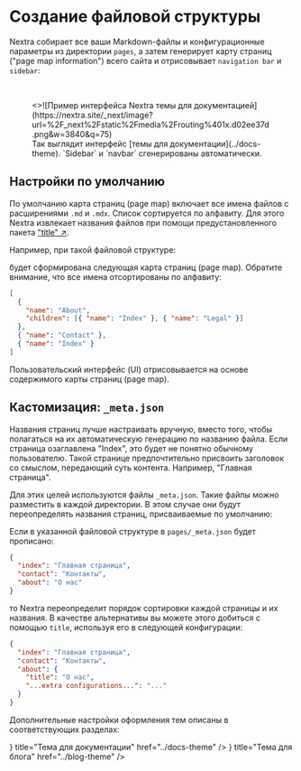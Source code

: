 
# Создание файловой структуры

Nextra собирает все ваши Markdown-файлы и конфигурационные параметры из директории `pages`, а затем генерирует карту страниц ("page map information") всего сайта и отрисовывает `navigation bar` и `sidebar`:

<br />

<figure>
  <>![Пример интерфейса Nextra темы для документацией](https://nextra.site/_next/image?url=%2F_next%2Fstatic%2Fmedia%2Frouting%401x.d02ee37d.png&w=3840&q=75)</>
  <figcaption>
    Так выглядит интерфейс [темы для документации](../docs-theme). `Sidebar` и `navbar` сгенерированы автоматически.
  </figcaption>
</figure>

## Настройки по умолчанию

По умолчанию карта страниц (page map) включает все имена файлов с расширениями `.md` и `.mdx`. Список сортируется по алфавиту. Для этого Nextra извлекает названия файлов при помощи предустановленного пакета ["title" ↗](https://github.com/vercel/title).

Например, при такой файловой структуре:

<FileTree>
  <FileTree.Folder name="pages" defaultOpen>
    <FileTree.File name="contact.md" />
    <FileTree.File name="index.mdx" />
    <FileTree.Folder name="about" defaultOpen>
      <FileTree.File name="legal.md" />
      <FileTree.File name="index.mdx" />
    </FileTree.Folder>
  </FileTree.Folder>
</FileTree>

будет сформирована следующая карта страниц (page map). Обратите внимание, что все имена отсортированы по алфавиту:

```json
[
  {
    "name": "About",
    "children": [{ "name": "Index" }, { "name": "Legal" }]
  },
  { "name": "Contact" },
  { "name": "Index" }
]
```

Пользовательский интерфейс (UI) отрисовывается на основе содержимого карты страниц (page map).

## Кастомизация: `_meta.json`

Названия страниц лучше настраивать вручную, вместо того, чтобы полагаться на их автоматическую генерацию по названию файла. Если страница озаглавлена "Index", это будет не понятно обычному пользователю. Такой странице предпочтительно присвоить заголовок со смыслом, передающий суть контента. Например, "Главная страница".

Для этих целей используются файлы `_meta.json`. Такие файлы можно разместить в каждой директории. В этом случае они будут переопределять названия страниц, присваиваемые по умолчанию:

<FileTree>
  <FileTree.Folder name="pages" defaultOpen>
    <FileTree.File name="_meta.json" />
    <FileTree.File name="contact.md" />
    <FileTree.File name="index.mdx" />
    <FileTree.Folder name="about" defaultOpen>
      <FileTree.File name="_meta.json" />
      <FileTree.File name="legal.md" />
      <FileTree.File name="index.mdx" />
    </FileTree.Folder>
  </FileTree.Folder>
</FileTree>

Если в указанной файловой структуре в `pages/_meta.json` будет прописано:

```json filename="pages/_meta.json"
{
  "index": "Главная страница",
  "contact": "Контакты",
  "about": "О нас"
}
```

то Nextra переопределит порядок сортировки каждой страницы и их названия. В качестве альтернативы вы можете этого добиться с помощью `title`, используя его в следующей конфигурации:

```json filename="pages/_meta.json"
{
  "index": "Главная страница",
  "contact": "Контакты",
  "about": {
    "title": "О нас",
    "...extra configurations...": "..."
  }
}
```
Дополнительные настройки оформления тем описаны в соответствующих разделах:

<Cards>
  <Card
    icon={<svg
				xmlns="http://www.w3.org/2000/svg"
				fill="none"
				viewBox="0 0 24 24"
				stroke-width="1.5"
				stroke="currentColor"
			>
				<path
					stroke-linecap="round"
					stroke-linejoin="round"
					d="M12 7.5h1.5m-1.5 3h1.5m-7.5 3h7.5m-7.5 3h7.5m3-9h3.375c.621 0 1.125.504 1.125 1.125V18a2.25 2.25 0 01-2.25 2.25M16.5 7.5V18a2.25 2.25 0 002.25 2.25M16.5 7.5V4.875c0-.621-.504-1.125-1.125-1.125H4.125C3.504 3.75 3 4.254 3 4.875V18a2.25 2.25 0 002.25 2.25h13.5M6 7.5h3v3H6v-3z"
				/>
			</svg>
		}
    title="Тема для документации"
    href="../docs-theme"
  />
  <Card
    icon={<svg
				xmlns="http://www.w3.org/2000/svg"
				fill="none"
				viewBox="0 0 24 24"
				stroke-width="1.5"
				stroke="currentColor"
			>
				<path
					stroke-linecap="round"
					stroke-linejoin="round"
					d="M19.5 14.25v-2.625a3.375 3.375 0 00-3.375-3.375h-1.5A1.125 1.125 0 0113.5 7.125v-1.5a3.375 3.375 0 00-3.375-3.375H8.25m0 12.75h7.5m-7.5 3H12M10.5 2.25H5.625c-.621 0-1.125.504-1.125 1.125v17.25c0 .621.504 1.125 1.125 1.125h12.75c.621 0 1.125-.504 1.125-1.125V11.25a9 9 0 00-9-9z"
				/>
			</svg>
		}
    title="Тема для блога"
    href="../blog-theme"
  />
</Cards>